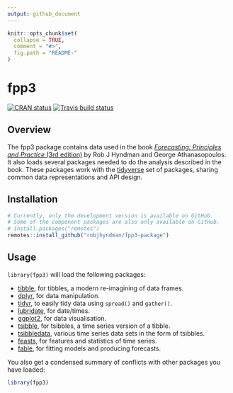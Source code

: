 ```yaml
---
output: github_document
---
```

<!-- README.md is generated from README.Rmd. Please edit that file -->

```r
knitr::opts_chunk$set(
  collapse = TRUE,
  comment = "#>",
  fig.path = "README-"
)
```

# fpp3

<!-- badges: start -->
[![CRAN status](https://www.r-pkg.org/badges/version/fpp3)](https://cran.r-project.org/package=fpp3)
[![Travis build status](https://travis-ci.org/fpp3/fpp3.svg?branch=master)](https://travis-ci.org/fpp3/fpp3)
<!-- badges: end -->

## Overview

The fpp3 package contains data used in the book [*Forecasting: Principles and Practice* (3rd edition)](https://OTexts.com/fpp3) by Rob J Hyndman and George Athanasopoulos. It also loads several packages needed to do the analysis described in the book. These packages work with the [tidyverse](https://www.tidyverse.org/) set of packages, sharing common data representations and API design.

## Installation

```r
# Currently, only the development version is available on GitHub.
# Some of the component packages are also only available on GitHub.
# install.packages("remotes")
remotes::install_github("robjhyndman/fpp3-package")
```

## Usage

`library(fpp3)` will load the following packages:

* [tibble](http://tibble.tidyverse.org), for tibbles, a modern re-imagining of data frames.
* [dplyr](http://dplyr.tidyverse.org), for data manipulation.
* [tidyr](http://tidyr.tidyverse.org), to easily tidy data using `spread()` and `gather()`.
* [lubridate](https://github.com/hadley/lubridate), for date/times.
* [ggplot2](http://ggplot2.tidyverse.org), for data visualisation.
* [tsibble](http://tsibble.tidyverts.org), for tsibbles, a time series version of a tibble.
* [tsibbledata](http://tsibbledata.tidyverts.org), various time series data sets in the form of tsibbles.
* [feasts](http://feasts.tidyverts.org), for features and statistics of time series.
* [fable](http://fable.tidyverts.org), for fitting models and producing forecasts.

You also get a condensed summary of conflicts with other packages you have loaded:

```r
library(fpp3)
```

